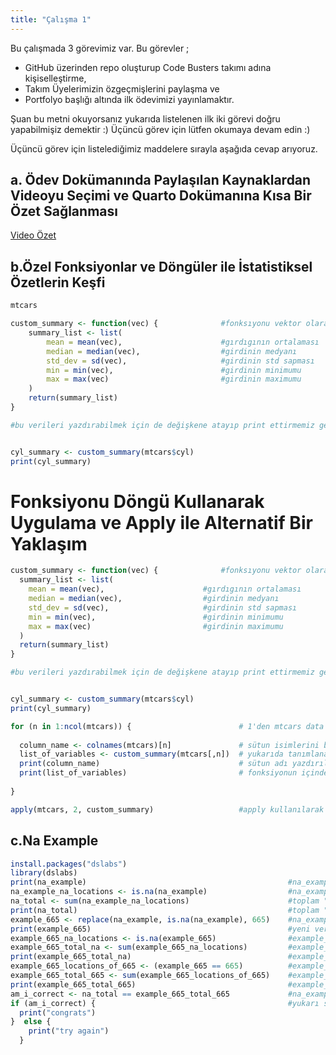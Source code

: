 ```yaml
---
title: "Çalışma 1"
---
```



Bu çalışmada 3 görevimiz var. Bu görevler ;

- GitHub üzerinden repo oluşturup Code Busters takımı adına kişiselleştirme,
- Takım Üyelerimizin özgeçmişlerini paylaşma ve
- Portfolyo başlığı altında ilk ödevimizi yayınlamaktır. 

Şuan bu metni okuyorsanız yukarıda listelenen ilk iki görevi doğru yapabilmişiz demektir :)
Üçüncü görev için lütfen okumaya devam edin :)


Üçüncü görev için listelediğimiz maddelere sırayla aşağıda cevap arıyoruz.

## a. Ödev Dokümanında Paylaşılan Kaynaklardan Videoyu Seçimi ve Quarto Dokümanına Kısa Bir Özet Sağlanması

[Video Özet](/portfolyo/video_ozet.qmd)

## b.Özel Fonksiyonlar ve Döngüler ile İstatistiksel Özetlerin Keşfi

```r
mtcars
```
```r
custom_summary <- function(vec) {              #fonksıyonu vektor olarak tanımladık ;  vec her bir sütunu temsilen
    summary_list <- list(
        mean = mean(vec),                      #gırdıgının ortalaması
        median = median(vec),                  #girdinin medyanı
        std_dev = sd(vec),                     #girdinin std sapması
        min = min(vec),                        #girdinin minimumu
        max = max(vec)                         #girdinin maximumu
    )
    return(summary_list)
}

#bu verileri yazdırabilmek için de değişkene atayıp print ettirmemiz gerekir, aynı zamanda hangi sütunu özetleyeceğimizi belirtmeliyiz, cyl yerine mpg de olabilir 


cyl_summary <- custom_summary(mtcars$cyl)
print(cyl_summary)

```
# Fonksiyonu Döngü Kullanarak Uygulama ve Apply ile Alternatif Bir Yaklaşım

```r
custom_summary <- function(vec) {              #fonksıyonu vektor olarak tanımladık ;  vec her bir sütunu temsilen
  summary_list <- list(
    mean = mean(vec),                      #gırdıgının ortalaması
    median = median(vec),                  #girdinin medyanı
    std_dev = sd(vec),                     #girdinin std sapması
    min = min(vec),                        #girdinin minimumu
    max = max(vec)                         #girdinin maximumu
  )
  return(summary_list)
}

#bu verileri yazdırabilmek için de değişkene atayıp print ettirmemiz gerekir, aynı zamanda hangi sütunu özetleyeceğimizi belirtmeliyiz, cyl yerine mpg de olabilir 


cyl_summary <- custom_summary(mtcars$cyl)
print(cyl_summary)

for (n in 1:ncol(mtcars)) {                        # 1'den mtcars data setinin sütun sayısına kadar for loop döndürmek için n değişkeni tanımlandı.
  
  column_name <- colnames(mtcars)[n]               # sütun isimlerini bastırmak için column_name değişkeni tanımlandı. 
  list_of_variables <- custom_summary(mtcars[,n])  # yukarıda tanımlanan custom_summary fonksiyonu çalıştırıldı.
  print(column_name)                               # sütun adı yazdırıldı.
  print(list_of_variables)                         # fonksiyonun içinde hesaplanan değerler bastırıldı.
  
}

apply(mtcars, 2, custom_summary)                   #apply kullanılarak yukarıdaki for döngüsü tek bir komut ile çalıştırıldı.

```

## c.Na Example

```r
install.packages("dslabs")
library(dslabs)
print(na_example)                                             #na_example veri seti yazdırıldı.
na_example_na_locations <- is.na(na_example)                  #na_example veri setinde bulunan "NA"lerin konumu array olarak bulundu.
na_total <- sum(na_example_na_locations)                      #toplam "NA" sayısı hesaplandı.
print(na_total)                                               #toplam "NA" sayısı yazdırıldı.
example_665 <- replace(na_example, is.na(na_example), 665)    #na_example veri setinde bulunan "NA" değerleri "665" ile değiştirildi ve oluşan yeni veri seti example_665 adıyla kaydedildi.
print(example_665)                                            #yeni veri seti olan example_665 yazdırıldı.
example_665_na_locations <- is.na(example_665)                #example_665 veri setinde bulunan "NA"lerin konumu array olarak bulundu. (boş array oluşturmalı)
example_665_total_na <- sum(example_665_na_locations)         #example_665 veri setinde bulunan toplam "NA" sayısı hesaplandı.
print(example_665_total_na)                                   #example_665 veri setinde bulunan toplam "NA" sayısı yazdırıldı.
example_665_locations_of_665 <- (example_665 == 665)          #example_665 veri setinde bulunan "665" değerlerinin konumu array olarak bulundu.
example_665_total_665 <- sum(example_665_locations_of_665)    #example_665 veri setinde bulunan toplam "665" sayısı hesaplandı.
print(example_665_total_665)                                  #example_665 veri setinde bulunan toplam "665" sayısı yazdırıldı.
am_i_correct <- na_total == example_665_total_665             #na_example veri setinde bulunan "NA" değerlerinin toplamı ile example_665 veri setinde bulunan "665" değerlerinin toplamı karşılaştırıldı (logical).
if (am_i_correct) {                                           #yukarı satırda karşılaştırılan değerler eşitse "congrats", değilse "try again" yazdırıldı.
  print("congrats")
}  else {
    print("try again")
  }

```

